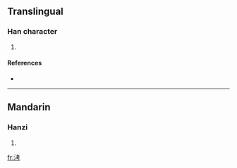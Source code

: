 ==Translingual==

===Han character===
{{Han char|rn=85|rad=水|as=06|sn=9|four=3412<sub>7</sub>|canj=水十大尸 (EJKS)}}

# {{defn|Han|sort=水06}}

====References====
* {{Han ref|kx=0620.120|dkj=17380|dj=1016.020|hdz=31602.020|uh=6D18|ud=27928|bh=CFA2|bd=53154}}

----

==Mandarin==

===Hanzi===
{{cmn-hanzi|pin=[[hóng]] ([[hong2]]), [[kǎo]] ([[kao3]])|wg=hung<sup>2</sup>, k'ao<sup>3</sup>}}

# {{defn|Mandarin|sort=水06}}

[[fr:洘]]